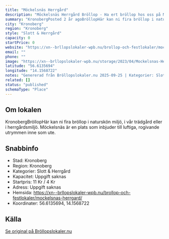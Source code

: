 ```yaml
---
title: "Möckelsnäs Herrgård"
description: "Möckelsnäs Herrgård Bröllop - Ha ert bröllop hos oss på Möckelsnäs Herrgård. Se vår fina Bröllopslokal. Skicka gärna en förfrågan så hjälper vi Er!"
summary: "KronobergPosted 2 år agoBröllopHär kan ni fira bröllop i naturskön miljö, i vår trädgård eller i herrgårdsmiljö. Möckelsnäs är en plats som inbjuder till luftiga, rogivande utrymmen inne som ute."
city: "Kronoberg"
region: "Kronoberg"
style: "Slott & Herrgård"
capacity: 0
startPrice: 0
website: "https://xn--brllopslokaler-wpb.nu/brollop-och-festlokaler/mockelsnas-herrgard/"
email: ""
phone: ""
image: "https://xn--brllopslokaler-wpb.nu/storage/2023/04/Mockelsnas-Herrgard-brollopslokal-brollop-festlokal-_Custom_.webp"
latitude: "56.6135694"
longitude: "14.1568722"
notes: "Genererad från Bröllopslokaler.nu 2025-09-25 | Kategorier: Slott & Herrgård"
related: []
status: "published"
schemaType: "Place"
---
```


## Om lokalen

KronobergBröllopHär kan ni fira bröllop i naturskön miljö, i vår trädgård eller i herrgårdsmiljö. Möckelsnäs är en plats som inbjuder till luftiga, rogivande utrymmen inne som ute.

## Snabbinfo

- Stad: Kronoberg
- Region: Kronoberg
- Kategorier: Slott & Herrgård
- Kapacitet: Uppgift saknas
- Startpris: 11 Kr / 4 Kr
- Adress: Uppgift saknas
- Hemsida: https://xn--brllopslokaler-wpb.nu/brollop-och-festlokaler/mockelsnas-herrgard/
- Koordinater: 56.6135694, 14.1568722

## Källa

[Se original på Bröllopslokaler.nu](https://xn--brllopslokaler-wpb.nu/brollop-och-festlokaler/mockelsnas-herrgard/)
